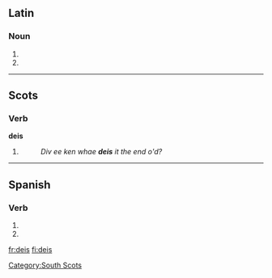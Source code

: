 ==Latin==

===Noun===
{{la-noun-form|deīs}}

# {{inflection of|[[deus#Latin|deus]]||dat|p|lang=la}}
# {{inflection of|[[deus#Latin|deus]]||abl|p|lang=la}}

----

==Scots==

===Verb===
'''deis'''

# {{third-person singular of|[[dei]]|lang=Scots}}
#: ''Div ee ken whae '''deis''' it the end o'd?''

----

==Spanish==

===Verb===
{{es-verb-form|dar}}

# {{es-verb form of|mood=subj|tense=pres|num=p|pers=2|formal=n|ending=ar|verb=[[dar]]}}
# {{es-verb form of|mood=imp|num=p|pers=2|formal=n|sense=-|ending=ar|verb=[[dar]]}}

[[Category:South Scots]]

[[fr:deis]]
[[fi:deis]]